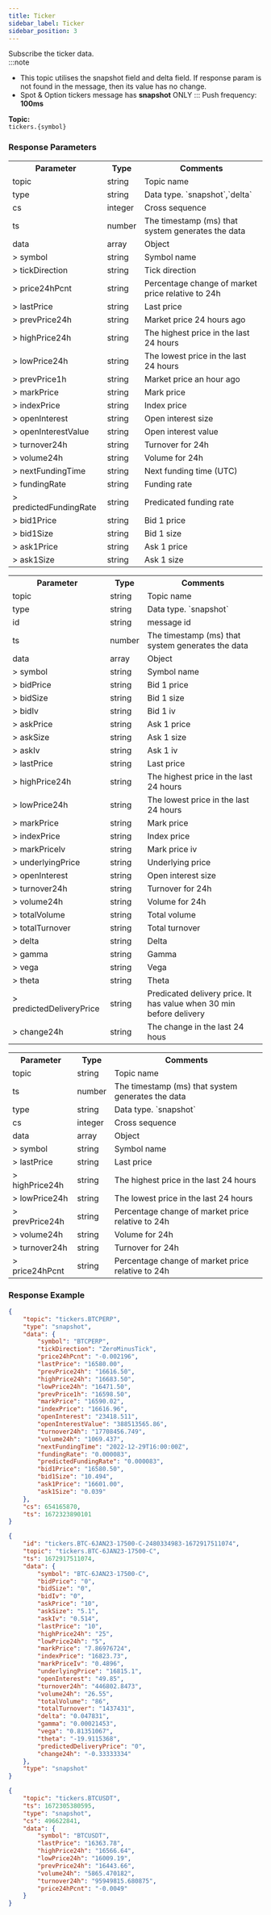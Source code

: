 ```yaml
---
title: Ticker
sidebar_label: Ticker
sidebar_position: 3
---
```


Subscribe the ticker data.<br/>
:::note
* This topic utilises the snapshot field and delta field. If response param is not found in the message, then its value has no change.
* Spot & Option tickers message has **snapshot** ONLY
:::
Push frequency: **100ms**

**Topic:**<br/>
`tickers.{symbol}`

### Response Parameters
<Tabs>
<TabItem value="future" label="Linear|Inverse" default>
    <table border="0.8">
        <tr>
            <th>Parameter</th><th>Type</th><th>Comments</th>
        </tr>
        <tr>
            <td>topic</td><td>string</td><td>Topic name</td>
        </tr>
        <tr>
            <td>type</td><td>string</td><td>Data type. `snapshot`,`delta`</td>
        </tr>
        <tr>
            <td>cs</td><td>integer</td><td>Cross sequence</td>
        </tr>
        <tr>
            <td>ts</td><td>number</td><td>The timestamp (ms) that system generates the data</td>
        </tr>
        <tr>
            <td>data</td><td>array</td><td>Object</td>
        </tr>
        <tr>
            <td>> symbol</td><td>string</td><td>Symbol name </td>
        </tr>
        <tr>
            <td>> tickDirection</td><td>string</td><td>Tick direction </td>
        </tr>
        <tr>
            <td>> price24hPcnt</td><td>string</td><td>Percentage change of market price relative to 24h </td>
        </tr>
        <tr>
            <td>> lastPrice</td><td>string</td><td>Last price </td>
        </tr>
        <tr>
            <td>> prevPrice24h</td><td>string</td><td>Market price 24 hours ago </td>
        </tr>
        <tr>
            <td>> highPrice24h</td><td>string</td><td>The highest price in the last 24 hours </td>
        </tr>
        <tr>
            <td>> lowPrice24h</td><td>string</td><td>The lowest price in the last 24 hours </td>
        </tr>
        <tr>
            <td>> prevPrice1h</td><td>string</td><td>Market price an hour ago </td>
        </tr>
        <tr>
            <td>> markPrice</td><td>string</td><td>Mark price </td>
        </tr>
        <tr>
            <td>> indexPrice</td><td>string</td><td>Index price </td>
        </tr>
        <tr>
            <td>> openInterest</td><td>string</td><td>Open interest size </td>
        </tr>
        <tr>
            <td>> openInterestValue</td><td>string</td><td>Open interest value </td>
        </tr>
        <tr>
            <td>> turnover24h</td><td>string</td><td>Turnover for 24h </td>
        </tr>
        <tr>
            <td>> volume24h</td><td>string</td><td>Volume for 24h </td>
        </tr>
        <tr>
            <td>> nextFundingTime</td><td>string</td><td>Next funding time (UTC) </td>
        </tr>
        <tr>
            <td>> fundingRate</td><td>string</td><td>Funding rate </td>
        </tr>
        <tr>
            <td>> predictedFundingRate</td><td>string</td><td>Predicated funding rate </td>
        </tr>
        <tr>
            <td>> bid1Price</td><td>string</td><td>Bid 1 price </td>
        </tr>
        <tr>
            <td>> bid1Size</td><td>string</td><td>Bid 1 size </td>
        </tr>
        <tr>
            <td>> ask1Price</td><td>string</td><td>Ask 1 price </td>
        </tr>
        <tr>
            <td>> ask1Size</td><td>string</td><td>Ask 1 size </td>
        </tr>
    </table>
</TabItem>


<TabItem value="option" label="Option">
<table border="0.8">
    <tr>
        <th>Parameter</th><th>Type</th><th>Comments</th>
    </tr>
    <tr>
        <td>topic</td><td>string</td><td>Topic name</td>
    </tr>
    <tr>
        <td>type</td><td>string</td><td>Data type. `snapshot`</td>
    </tr>
    <tr>
        <td>id</td><td>string</td><td>message id</td>
    </tr>
    <tr>
        <td>ts</td><td>number</td><td>The timestamp (ms) that system generates the data</td>
    </tr>
    <tr>
        <td>data</td><td>array</td><td>Object</td>
    </tr>
    <tr>
        <td>> symbol</td><td>string</td><td>Symbol name </td>
    </tr>
    <tr>
        <td>> bidPrice</td><td>string</td><td>Bid 1 price </td>
    </tr>
    <tr>
        <td>> bidSize</td><td>string</td><td>Bid 1 size </td>
    </tr>
    <tr>
        <td>> bidIv</td><td>string</td><td>Bid 1 iv </td>
    </tr>
    <tr>
        <td>> askPrice</td><td>string</td><td>Ask 1 price </td>
    </tr>
    <tr>
        <td>> askSize</td><td>string</td><td>Ask 1 size </td>
    </tr>
    <tr>
        <td>> askIv</td><td>string</td><td>Ask 1 iv </td>
    </tr>
    <tr>
        <td>> lastPrice</td><td>string</td><td>Last price </td>
    </tr>
    <tr>
        <td>> highPrice24h</td><td>string</td><td>The highest price in the last 24 hours </td>
    </tr>
    <tr>
        <td>> lowPrice24h</td><td>string</td><td>The lowest price in the last 24 hours </td>
    </tr>
    <tr>
        <td>> markPrice</td><td>string</td><td>Mark price </td>
    </tr>
    <tr>
        <td>> indexPrice</td><td>string</td><td>Index price </td>
    </tr>
    <tr>
        <td>> markPriceIv</td><td>string</td><td>Mark price iv </td>
    </tr>
    <tr>
        <td>> underlyingPrice</td><td>string</td><td>Underlying price </td>
    </tr>
    <tr>
        <td>> openInterest</td><td>string</td><td>Open interest size </td>
    </tr>
    <tr>
        <td>> turnover24h</td><td>string</td><td>Turnover for 24h </td>
    </tr>
    <tr>
        <td>> volume24h</td><td>string</td><td>Volume for 24h </td>
    </tr>
    <tr>
        <td>> totalVolume</td><td>string</td><td>Total volume </td>
    </tr>
    <tr>
        <td>> totalTurnover</td><td>string</td><td>Total turnover </td>
    </tr>
    <tr>
        <td>> delta</td><td>string</td><td>Delta </td>
    </tr>
    <tr>
        <td>> gamma</td><td>string</td><td>Gamma </td>
    </tr>
    <tr>
        <td>> vega</td><td>string</td><td>Vega </td>
    </tr>
    <tr>
        <td>> theta</td><td>string</td><td>Theta </td>
    </tr>
    <tr>
        <td>> predictedDeliveryPrice</td><td>string</td><td>Predicated delivery price. It has value when 30 min before delivery </td>
    </tr>
    <tr>
        <td>> change24h</td><td>string</td><td>The change in the last 24 hous </td>
    </tr>
</table>
</TabItem>

<TabItem value="spot" label="Spot">
<table border="0.8">
    <tr>
        <th>Parameter</th><th>Type</th><th>Comments</th>
    </tr>
    <tr>
        <td>topic</td><td>string</td><td>Topic name</td>
    </tr>
    <tr>
        <td>ts</td><td>number</td><td>The timestamp (ms) that system generates the data</td>
    </tr>
    <tr>
        <td>type</td><td>string</td><td>Data type. `snapshot`</td>
    </tr>
    <tr>
        <td>cs</td><td>integer</td><td>Cross sequence</td>
    </tr>
    <tr>
        <td>data</td><td>array</td><td>Object</td>
    </tr>
    <tr>
        <td>> symbol</td><td>string</td><td>Symbol name </td>
    </tr>
    <tr>
        <td>> lastPrice</td><td>string</td><td>Last price </td>
    </tr>
    <tr>
        <td>> highPrice24h</td><td>string</td><td>The highest price in the last 24 hours </td>
    </tr>
    <tr>
        <td>> lowPrice24h</td><td>string</td><td>The lowest price in the last 24 hours </td>
    </tr>
    <tr>
        <td>> prevPrice24h</td><td>string</td><td>Percentage change of market price relative to 24h </td>
    </tr>
    <tr>
        <td>> volume24h</td><td>string</td><td>Volume for 24h </td>
    </tr>
    <tr>
        <td>> turnover24h</td><td>string</td><td>Turnover for 24h </td>
    </tr>
    <tr>
        <td>> price24hPcnt</td><td>string</td><td>Percentage change of market price relative to 24h </td>
    </tr>
</table>
</TabItem>
</Tabs>

### Response Example

<Tabs>
<TabItem value="ws-linear" label="Linear">

```json
{
    "topic": "tickers.BTCPERP",
    "type": "snapshot",
    "data": {
        "symbol": "BTCPERP",
        "tickDirection": "ZeroMinusTick",
        "price24hPcnt": "-0.002196",
        "lastPrice": "16580.00",
        "prevPrice24h": "16616.50",
        "highPrice24h": "16683.50",
        "lowPrice24h": "16471.50",
        "prevPrice1h": "16598.50",
        "markPrice": "16590.02",
        "indexPrice": "16616.96",
        "openInterest": "23418.511",
        "openInterestValue": "388513565.86",
        "turnover24h": "17708456.749",
        "volume24h": "1069.437",
        "nextFundingTime": "2022-12-29T16:00:00Z",
        "fundingRate": "0.000083",
        "predictedFundingRate": "0.000083",
        "bid1Price": "16580.50",
        "bid1Size": "10.494",
        "ask1Price": "16601.00",
        "ask1Size": "0.039"
    },
    "cs": 654165870,
    "ts": 1672323890101
}
```

</TabItem>

<TabItem value="js option" label="Option">

```json
{
    "id": "tickers.BTC-6JAN23-17500-C-2480334983-1672917511074",
    "topic": "tickers.BTC-6JAN23-17500-C",
    "ts": 1672917511074,
    "data": {
        "symbol": "BTC-6JAN23-17500-C",
        "bidPrice": "0",
        "bidSize": "0",
        "bidIv": "0",
        "askPrice": "10",
        "askSize": "5.1",
        "askIv": "0.514",
        "lastPrice": "10",
        "highPrice24h": "25",
        "lowPrice24h": "5",
        "markPrice": "7.86976724",
        "indexPrice": "16823.73",
        "markPriceIv": "0.4896",
        "underlyingPrice": "16815.1",
        "openInterest": "49.85",
        "turnover24h": "446802.8473",
        "volume24h": "26.55",
        "totalVolume": "86",
        "totalTurnover": "1437431",
        "delta": "0.047831",
        "gamma": "0.00021453",
        "vega": "0.81351067",
        "theta": "-19.9115368",
        "predictedDeliveryPrice": "0",
        "change24h": "-0.33333334"
    },
    "type": "snapshot"
}
```
</TabItem>

<TabItem value="ws-spot" label="Spot">

```json
{
    "topic": "tickers.BTCUSDT",
    "ts": 1672305380595,
    "type": "snapshot",
    "cs": 496622841,
    "data": {
        "symbol": "BTCUSDT",
        "lastPrice": "16363.78",
        "highPrice24h": "16566.64",
        "lowPrice24h": "16009.19",
        "prevPrice24h": "16443.66",
        "volume24h": "5865.470182",
        "turnover24h": "95949815.680875",
        "price24hPcnt": "-0.0049"
    }
}
```

</TabItem>
</Tabs>
